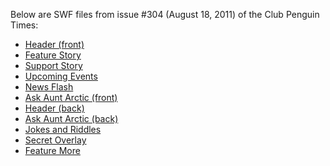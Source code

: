 Below are SWF files from issue #304 (August 18, 2011) of the Club Penguin Times:
*[[Media:News304HeaderFront.swf|Header (front)]]
*[[Media:News304FeatureStory.swf|Feature Story]]
*[[Media:News304SupportStory.swf|Support Story]]
*[[Media:News304UpcomingEvents.swf|Upcoming Events]]
*[[Media:News304NewsFlash.swf|News Flash]]
*[[Media:News304AskAuntArcticFront.swf|Ask Aunt Arctic (front)]]
*[[Media:News304HeaderBack.swf|Header (back)]]
*[[Media:News304AskAuntArcticBack.swf|Ask Aunt Arctic (back)]]
*[[Media:News304JokesAndRiddles.swf|Jokes and Riddles]]
*[[Media:News304SecretOverlay.swf|Secret Overlay]]
*[[Media:News304FeatureMore.swf|Feature More]]